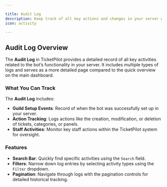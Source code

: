 ```yaml
---

title: Audit Log  
description: Keep track of all key actions and changes in your server with TicketPilot’s comprehensive Audit Log.  
icon: activity

---
```


## Audit Log Overview  

The **Audit Log** in TicketPilot provides a detailed record of all key activities related to the bot’s functionality in your server. It includes multiple types of logs and serves as a more detailed page compared to the quick overview on the main dashboard.  

### What You Can Track  

The **Audit Log** includes:  
- **Guild Setup Events**: Record of when the bot was successfully set up in your server.  
- **Action Tracking**: Logs actions like the creation, modification, or deletion of tickets, categories, or panels.  
- **Staff Activities**: Monitor key staff actions within the TicketPilot system for oversight.  

### Features  

- **Search Bar**: Quickly find specific activities using the `Search` field.  
- **Filters**: Narrow down log entries by selecting activity types using the `Filter` dropdown.  
- **Pagination**: Navigate through logs with the pagination controls for detailed historical tracking.
